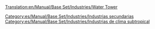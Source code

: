 [[Translation:en/Manual/Base Set/Industries/Water Tower]]

{{es/Manual/Base Set/Industries/Industrias| nombre=Torre de agua
| imagen=en/Manual/Base Set/Industries/Water tower.gif
| climas=[[es/Manual/Clima|Subtropical]]
| acepta=[[es/Manual/Base Set/Cargos/Agua|Agua]]
| produce=Nada
| notas=No existe en otros [[es/Manual/Clima|climas]]. Solo puede situarse en zonas desérticas.
}}

[[Category:es/Manual/Base Set/Industries/Industrias secundarias]]
[[Category:es/Manual/Base Set/Industries/Industrias de clima subtropical]]